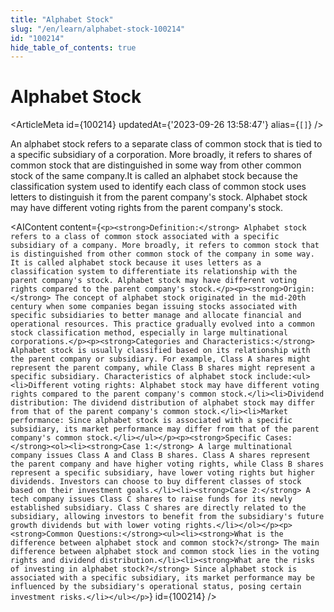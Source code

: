 ```yaml
---
title: "Alphabet Stock"
slug: "/en/learn/alphabet-stock-100214"
id: "100214"
hide_table_of_contents: true
---
```



# Alphabet Stock

<ArticleMeta id={100214} updatedAt={'2023-09-26 13:58:47'} alias={`[]`} />
<div className='border-solid border-b border-t-0 my-4 border-[var(--ifm-color-gray-300)]' />

An alphabet stock refers to a separate class of common stock that is tied to a specific subsidiary of a corporation. More broadly, it refers to shares of common stock that are distinguished in some way from other common stock of the same company.It is called an alphabet stock because the classification system used to identify each class of common stock uses letters to distinguish it from the parent company's stock. Alphabet stock may have different voting rights from the parent company's stock.

<AIContent content={`<p><strong>Definition:</strong> Alphabet stock refers to a class of common stock associated with a specific subsidiary of a company. More broadly, it refers to common stock that is distinguished from other common stock of the company in some way. It is called alphabet stock because it uses letters as a classification system to differentiate its relationship with the parent company's stock. Alphabet stock may have different voting rights compared to the parent company's stock.</p><p><strong>Origin:</strong> The concept of alphabet stock originated in the mid-20th century when some companies began issuing stocks associated with specific subsidiaries to better manage and allocate financial and operational resources. This practice gradually evolved into a common stock classification method, especially in large multinational corporations.</p><p><strong>Categories and Characteristics:</strong> Alphabet stock is usually classified based on its relationship with the parent company or subsidiary. For example, Class A shares might represent the parent company, while Class B shares might represent a specific subsidiary. Characteristics of alphabet stock include:<ul><li>Different voting rights: Alphabet stock may have different voting rights compared to the parent company's common stock.</li><li>Dividend distribution: The dividend distribution of alphabet stock may differ from that of the parent company's common stock.</li><li>Market performance: Since alphabet stock is associated with a specific subsidiary, its market performance may differ from that of the parent company's common stock.</li></ul></p><p><strong>Specific Cases:</strong><ol><li><strong>Case 1:</strong> A large multinational company issues Class A and Class B shares. Class A shares represent the parent company and have higher voting rights, while Class B shares represent a specific subsidiary, have lower voting rights but higher dividends. Investors can choose to buy different classes of stock based on their investment goals.</li><li><strong>Case 2:</strong> A tech company issues Class C shares to raise funds for its newly established subsidiary. Class C shares are directly related to the subsidiary, allowing investors to benefit from the subsidiary's future growth dividends but with lower voting rights.</li></ol></p><p><strong>Common Questions:</strong><ul><li><strong>What is the difference between alphabet stock and common stock?</strong> The main difference between alphabet stock and common stock lies in the voting rights and dividend distribution.</li><li><strong>What are the risks of investing in alphabet stock?</strong> Since alphabet stock is associated with a specific subsidiary, its market performance may be influenced by the subsidiary's operational status, posing certain investment risks.</li></ul></p>`} id={100214} />
